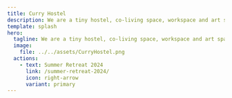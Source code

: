 ```yaml
---
title: Curry Hostel
description: We are a tiny hostel, co-living space, workspace and art space in a small Himalayan village in Sikkim. Slow is the way of life here and that is how we operate.
template: splash
hero:
  tagline: We are a tiny hostel, co-living space, workspace and art space in a small Himalayan village in Sikkim. Slow is the way of life here and that is how we operate. We are also creating an online space for everyone to connect with spaces that host artists, exhibitions, events, etc.
  image:
    file: ../../assets/CurryHostel.png
  actions:
    - text: Summer Retreat 2024
      link: /summer-retreat-2024/
      icon: right-arrow
      variant: primary
---
```



<CardGrid>
  <LinkCard
    title="The idea and space"
    href="/about/"
    description="Being a very offbeat space, it is important for us to tell you what this space exists and why you might want to stay"
  />
  <LinkCard
    title="Summer Retreat 2024"
    href="/summer-retreat-2024/"
    description="An effort to bring like-minded people to experience the slow life, bring their arts and creative endeavors"
  />
  <LinkCard
    title="How to reach Curry Hostel"
    href="/about/how-to-reach-curry-hostel"
    description="Plan your travel via Siliguri (West Bengal) to Temi in Sikkim"
  />
</CardGrid>
